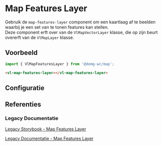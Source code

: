 
# Map Features Layer

Gebruik de `map-features-layer` component om een kaartlaag af te beelden waarbij je een set van te tonen features kan
stellen.<br/>
Deze component erft over van de `VlMapVectorLayer` klasse, die op zijn beurt overerft van de `VlMapLayer` klasse.


## Voorbeeld

```js
import { VlMapFeaturesLayer } from '@domg-wc/map';
```

```html
<vl-map-features-layer></vl-map-features-layer>
```

<Canvas of={VlMapFeaturesLayerStories.MapFeaturesLayerDefault} />


## Configuratie

<ArgTypes of={VlMapFeaturesLayerStories.MapFeaturesLayerDefault} />


## Referenties

### Legacy Documentatie

[Legacy Storybook - Map Features Layer](https://webcomponenten.omgeving.vlaanderen.be/storybook/?path=/docs/custom-elements-vl-map-vl-map-features-layer--default)

[Legacy Documentatie - Map Features Layer](https://webcomponenten.omgeving.vlaanderen.be/doc/VlMapFeaturesLayer.html)
